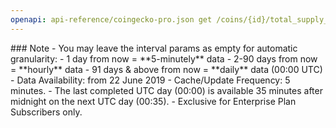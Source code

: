```yaml
---
openapi: api-reference/coingecko-pro.json get /coins/{id}/total_supply_chart
---
```


<Note>
### Note
- You may leave the interval params as empty for automatic granularity:
  - 1 day from now = **5-minutely** data
  - 2-90 days from now = **hourly** data
  - 91 days & above from now = **daily** data (00:00 UTC)
- Data Availability: from 22 June 2019
- Cache/Update Frequency: 5 minutes.
- The last completed UTC day (00:00) is available 35 minutes after midnight on the next UTC day (00:35).
- Exclusive for Enterprise Plan Subscribers only.
</Note>